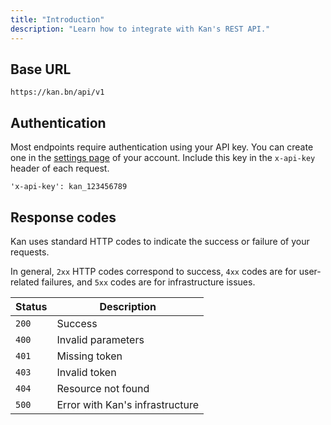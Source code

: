 ```yaml
---
title: "Introduction"
description: "Learn how to integrate with Kan's REST API."
---
```


## Base URL

```
https://kan.bn/api/v1
```

## Authentication

Most endpoints require authentication using your API key. You can create one in the [settings page](https://kan.bn/settings) of your account. Include this key in the `x-api-key` header of each request.

```
'x-api-key': kan_123456789
```

## Response codes

Kan uses standard HTTP codes to indicate the success or failure of your requests.

In general, `2xx` HTTP codes correspond to success, `4xx` codes are for user-related failures, and `5xx` codes are for infrastructure issues.

| Status | Description                     |
| ------ | ------------------------------- |
| `200`  | Success                         |
| `400`  | Invalid parameters              |
| `401`  | Missing token                   |
| `403`  | Invalid token                   |
| `404`  | Resource not found              |
| `500`  | Error with Kan's infrastructure |
